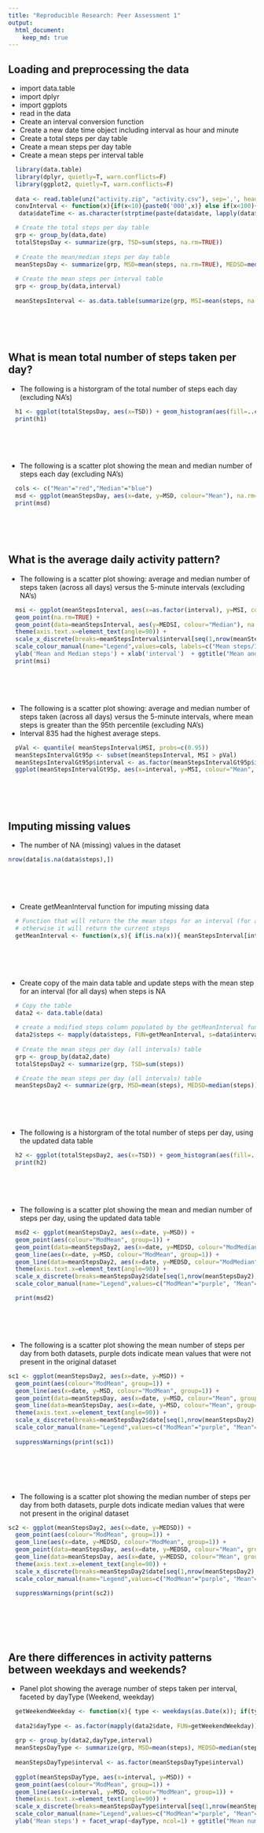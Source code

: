 ```yaml
---
title: "Reproducible Research: Peer Assessment 1"
output: 
  html_document:
    keep_md: true
---
```



## Loading and preprocessing the data
* import data.table
* import dplyr
* import ggplots
* read in the data
* Create an interval conversion function
* Create a new date time object including interval as hour and minute
* Create a total steps per day table
* Create a mean steps per day table
* Create a mean steps per interval table
```r
  library(data.table)
  library(dplyr, quietly=T, warn.conflicts=F)
  library(ggplot2, quietly=T, warn.conflicts=F)
  
  data <- read.table(unz("activity.zip", "activity.csv"), sep=',', header=T)
  convInterval <- function(x){if(x<10){paste0('000',x)} else if(x<100){paste0('00',x)} else if(x<1000){paste0('0',x)} else {x} }
   data$dateTime <- as.character(strptime(paste(data$date, lapply(data$interval, convInterval),sep=' '), format="%Y-%m-%d %H%M"))

  # Create the total steps per day table
  grp <- group_by(data,date)
  totalStepsDay <- summarize(grp, TSD=sum(steps, na.rm=TRUE))
  
  # Create the mean/median steps per day table
  meanStepsDay <- summarize(grp, MSD=mean(steps, na.rm=TRUE), MEDSD=median(steps,na.rm=TRUE))
  
  # Create the mean steps per interval table
  grp <- group_by(data,interval)
  
  meanStepsInterval <- as.data.table(summarize(grp, MSI=mean(steps, na.rm=TRUE), MEDSI=median(steps,na.rm=TRUE)))

```
<br><br><br>

## What is mean total number of steps taken per day?
* The following is a historgram of the total number of steps each day (excluding NA's)
```r
  h1 <- ggplot(totalStepsDay, aes(x=TSD)) + geom_histogram(aes(fill=..count..), binwidth=1000) + xlab('Total steps per day')  + ggtitle("Total steps each day (excluding NA's)")
  print(h1)
```
<br><br><br>

* The following is a scatter plot showing the mean and median number of steps each day (excluding NA's)
```r
  cols <- c("Mean"="red","Median"="blue")
  msd <- ggplot(meanStepsDay, aes(x=date, y=MSD, colour="Mean"), na.rm=TRUE, group=1) + geom_point(na.rm=TRUE) + geom_point(data=meanStepsDay, aes(y=MEDSD, colour="Median"), na.rm=TRUE, group=1) + theme(axis.text.x=element_text(angle=90)) + scale_x_discrete(breaks=meanStepsDay$date[seq(1,nrow(meanStepsDay),2)]) + scale_colour_manual(name="Legend",values=cols, labels=c("Mean steps/day", "Median steps/day")) + ylab('Mean and Median steps') + ggtitle("Mean and median number of steps each day (excluding NA's)")
  print(msd)
```
<br><br><br>

## What is the average daily activity pattern?
* The following is a scatter plot showing: average and median number of steps taken (across all days) versus the 5-minute intervals (excluding NA's)
```r
  msi <- ggplot(meanStepsInterval, aes(x=as.factor(interval), y=MSI, colour="Mean"), na.rm=TRUE, group=1) + 
  geom_point(na.rm=TRUE) + 
  geom_point(data=meanStepsInterval, aes(y=MEDSI, colour="Median"), na.rm=TRUE, group=1) + 
  theme(axis.text.x=element_text(angle=90)) + 
  scale_x_discrete(breaks=meanStepsInterval$interval[seq(1,nrow(meanStepsInterval),10)]) + 
  scale_colour_manual(name="Legend",values=cols, labels=c("Mean steps/Interval", "Median steps/Interval")) + 
  ylab('Mean and Median steps') + xlab('interval')  + ggtitle("Mean and median number of steps per interval (excluding NA's)")
  print(msi)
```
<br><br><br>

* The following is a scatter plot showing: average and median number of steps taken (across all days) versus the 5-minute intervals, where mean steps is greater than the 95th percentile (excluding NA's)
* Interval 835 had the highest average steps.
```r
  pVal <- quantile( meanStepsInterval$MSI, probs=c(0.95))
  meanStepsIntervalGt95p <- subset(meanStepsInterval, MSI > pVal)
  meanStepsIntervalGt95p$interval <- as.factor(meanStepsIntervalGt95p$interval)
  ggplot(meanStepsIntervalGt95p, aes(x=interval, y=MSI, colour="Mean", group=1), na.rm=TRUE) + geom_point() + geom_point(data=meanStepsIntervalGt95p, aes(y=MEDSI, colour="Median"), na.rm=TRUE, group=1) + theme(axis.text.x=element_text(angle=90)) + scale_colour_manual(name="Legend",values=cols, labels=c("Mean steps/Interval", "Median steps/Interval")) + ylab('Mean and Median steps') + ggtitle("Mean and median number of steps per interval (excluding NA's)")
```
<br><br><br>

## Imputing missing values
* The number of NA (missing) values in the dataset
```r
nrow(data[is.na(data$steps),])
```
<br><br><br>

* Create getMeanInterval function for imputing missing data
```r
  # Function that will return the the mean steps for an interval (for all days) when steps is NA 
  # otherwise it will return the current steps
  getMeanInterval <- function(x,s){ if(is.na(x)){ meanStepsInterval[interval==s,MSI] } else{ x } }
```
<br><br><br>

* Create copy of the main data table and update steps with the mean step for an interval (for all days) when steps is NA
```r

  # Copy the table
  data2 <- data.table(data)  
  
  # create a modified steps column populated by the getMeanInterval function
  data2$steps <- mapply(data$steps, FUN=getMeanInterval, s=data$interval)
  
  # Create the mean steps per day (all intervals) table
  grp <- group_by(data2,date)
  totalStepsDay2 <- summarize(grp, TSD=sum(steps))

  # Create the mean steps per day (all intervals) table
  meanStepsDay2 <- summarize(grp, MSD=mean(steps), MEDSD=median(steps))

```
<br><br><br>

* The following is a historgram of the total number of steps per day, using the updated data table
```r
  h2 <- ggplot(totalStepsDay2, aes(x=TSD)) + geom_histogram(aes(fill=..count..), binwidth=1000) + xlab('Total steps per day') + ggtitle("Total number of steps each day (imputed data)")
  print(h2)
```
<br><br><br>

* The following is a scatter plot showing the mean and median number of steps per day, using the updated data table
```r

  msd2 <- ggplot(meanStepsDay2, aes(x=date, y=MSD)) + 
  geom_point(aes(colour="ModMean", group=1)) + 
  geom_point(data=meanStepsDay2, aes(x=date, y=MEDSD, colour="ModMedian", group=3)) + 
  geom_line(aes(x=date, y=MSD, colour="ModMean", group=1)) + 
  geom_line(data=meanStepsDay2, aes(x=date, y=MEDSD, colour="ModMedian", group=3)) + 
  theme(axis.text.x=element_text(angle=90)) + 
  scale_x_discrete(breaks=meanStepsDay2$date[seq(1,nrow(meanStepsDay2),2)]) + 
  scale_color_manual(name="Legend",values=c("ModMean"="purple", "Mean"="red", "ModMedian"="navyblue", "Median"="blue"), labels=c( "Mean steps/day", "Median steps/day", "Modified Mean steps/day", "Modified Median steps/day")) + ylab('Mean and Median steps') + ggtitle("Mean and median number of steps each day (imputed data)")

  print(msd2)

```
<br><br><br>

* The following is a scatter plot showing the mean number of steps per day from both datasets, purple dots indicate mean values that were not present in the original dataset
```r
sc1 <- ggplot(meanStepsDay2, aes(x=date, y=MSD)) + 
  geom_point(aes(colour="ModMean", group=1)) + 
  geom_line(aes(x=date, y=MSD, colour="ModMean", group=1)) + 
  geom_point(data=meanStepsDay, aes(x=date, y=MSD, colour="Mean", group=3)) + 
  geom_line(data=meanStepsDay, aes(x=date, y=MSD, colour="Mean", group=3)) + 
  theme(axis.text.x=element_text(angle=90)) + 
  scale_x_discrete(breaks=meanStepsDay2$date[seq(1,nrow(meanStepsDay2),2)]) + 
  scale_color_manual(name="Legend",values=c("ModMean"="purple", "Mean"="red"), labels=c( "Mean steps/day", "Modified Mean steps/day")) + ylab('Mean steps') + ggtitle("Mean number of steps for each interval\n (original vs imputed data)")
  
  suppressWarnings(print(sc1))
  
```
<br><br><br>

* The following is a scatter plot showing the median number of steps per day from both datasets, purple dots indicate median values that were not present in the original dataset
```r
sc2 <- ggplot(meanStepsDay2, aes(x=date, y=MEDSD)) + 
  geom_point(aes(colour="ModMean", group=1)) + 
  geom_line(aes(x=date, y=MEDSD, colour="ModMean", group=1)) + 
  geom_point(data=meanStepsDay, aes(x=date, y=MEDSD, colour="Mean", group=3)) + 
  geom_line(data=meanStepsDay, aes(x=date, y=MEDSD, colour="Mean", group=3)) + 
  theme(axis.text.x=element_text(angle=90)) + 
  scale_x_discrete(breaks=meanStepsDay2$date[seq(1,nrow(meanStepsDay2),2)]) + 
  scale_color_manual(name="Legend",values=c("ModMean"="purple", "Mean"="red"), labels=c( "Median steps/day", "Modified Median steps/day")) + ylab('Median steps') + ggtitle("Median number of steps for each interval\n (original vs imputed data)")
  
  suppressWarnings(print(sc2))
  
```
<br><br><br>


## Are there differences in activity patterns between weekdays and weekends?
* Panel plot showing the average number of steps taken per interval, faceted by dayType (Weekend, weekday)
```r
  getWeekendWeekday <- function(x){ type <- weekdays(as.Date(x)); if(type=="Sunday" || type=="Saturday"){ "weekend" } else{ "weekday" } }
 
  data2$dayType <- as.factor(mapply(data2$date, FUN=getWeekendWeekday))
 
  grp <- group_by(data2,dayType,interval)
  meanStepsDayType <- summarize(grp, MSD=mean(steps), MEDSD=median(steps))
  
  meanStepsDayType$interval <- as.factor(meanStepsDayType$interval)
  
  ggplot(meanStepsDayType, aes(x=interval, y=MSD)) + 
  geom_point(aes(colour="ModMean", group=1)) + 
  geom_line(aes(x=interval, y=MSD, colour="ModMean", group=1)) + 
  theme(axis.text.x=element_text(angle=90)) + 
  scale_x_discrete(breaks=meanStepsDayType$interval[seq(1,nrow(meanStepsDayType)/2,10)]) + 
  scale_color_manual(name="Legend",values=c("ModMean"="purple", "Mean"="red", "ModMedian"="navyblue", "Median"="blue"), labels=c( "Mean steps/day", "Median steps/day", "Modified Mean steps/day", "Modified Median steps/day")) + 
  ylab('Mean steps') + facet_wrap(~dayType, ncol=1) + ggtitle("Mean number of steps for each interval by day type (imputed data)")

```
